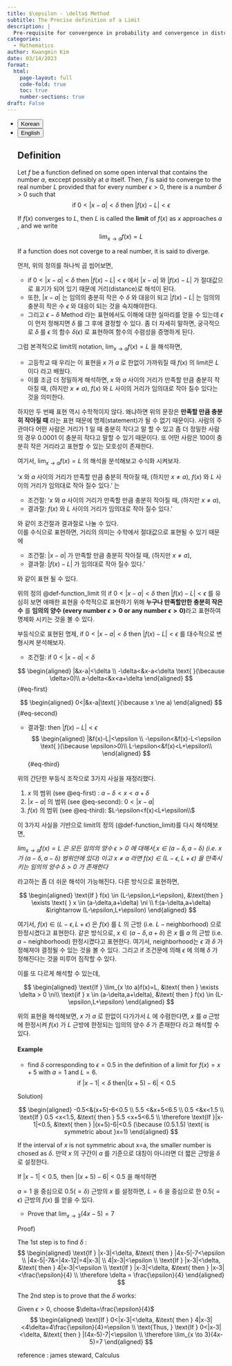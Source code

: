 ```yaml
---
title: $\epsilon - \delta$ Method
subtitle: The Precise definition of a Limit
description: |
  Pre-requisite for convergence in probability and convergence in distribution.
categories:
  - Mathematics
author: Kwangmin Kim
date: 03/14/2023
format: 
  html:
    page-layout: full
    code-fold: true
    toc: true
    number-sections: true
draft: False
---
```


<ul class="nav nav-pills" id="language-tab" role="tablist">
  <li class="nav-item" role="presentation">
    <button class="nav-link active" id="Korean-tab" data-bs-toggle="tab" data-bs-target="#Korean" type="button" role="tab" aria-controls="Korean" aria-selected="true">Korean</button>
  </li>
  <li class="nav-item" role="presentation">
    <button class="nav-link" id="English-tab" data-bs-toggle="tab" data-bs-target="#English" type="button" role="tab" aria-controls="knitr" aria-selected="false">English</button>
  </li>

<div class="tab-content" id="language-tabcontent">

<div class="tab-pane fade  show active" id="Korean" role="tabpanel" aria-labelledby="Korean-tab">

::: {#Korean .tab-pane .fade .show .active role="tabpanel" aria-labelledby="Korean-tab"}

## Definition

::: {#def-function_limit}

Let $f$ be a function defined on some open interval that contains the number $a$, exccept possibly at $a$ itself. Then, $f$ is said to converge to the real number $L$ provided that for every number $\epsilon>0$, there is a number $\delta>0$ such that
$$
\text{if } 0<|x-a|<\delta \text{ then } |f(x)-L|<\epsilon
$$

If $f(x)$ converges to $L$, then $L$ is called the **limit** of $f(x)$ as $x$ approaches $a$ , and we write
$$
\lim_{x \to a} f(x) =L
$$

If a function does not coverge to a real number, it is said to diverge.

:::

먼저, 위의 정의를 하나씩 곱 씹어보면, 

* $\text{if } 0<|x-a|<\delta \text{ then } |f(x)-L|<\epsilon$ 에서 $|x-a|$ 와 $|f(x)-L|$ 가 절대값으로 표기가 되어 있기 때문에 거리(distance)로 해석이 된다. 
* 또한, $|x-a|$ 는 임의의 충분히 작은 수 $\delta$ 와 대응이 되고 $|f(x)-L|$ 는 임의의 충분히 작은 수 $\epsilon$ 와 대응이 되는 것을 숙지해야한다. 
* 그리고 $\epsilon - \delta$ Method 라는 표현에서도 이해에 대한 실마리를 얻을 수 있는데 $\epsilon$ 이 먼저 정해지면 $\delta$ 를 그 후에 결정할 수 있다. 좀 더 자세히 말하면, 궁극적으로 $\delta$ 를 $\epsilon$ 의 함수 $\delta(\epsilon)$ 로 표현하여 함수의 수렴성을 증명하게 된다. 

그럼 본격적으로 limit의 notation, $\lim_{x \to a} f(x) =L$ 을 해석하면, 

* 고등학교 때 우리는 이 표현을 $x$ 가 $a$ 로 한없이 가까워질 때 $f(x)$ 의 limit은 $L$ 이다 라고 배웠다. 
* 이를 조금 더 정밀하게 해석하면, $x$ 와 $a$ 사이의 거리가 만족할 만큼 충분히 작아질 때, (하지만 $x\ne a$), $f(x)$ 와 $L$ 사이의 거리가 임의대로 작아 질수 있다는 것을 의미한다. 

하지만 두 번째 표현 역시 수학적이지 않다. 왜냐하면 위의 문장은 **만족할 만큼 충분히 작아질 때** 라는 표현 때문에 명제(statement)가 될 수 없기 때문이다. 사람의 주관마다 어떤 사람은 거리가 1 일 때 충분히 작다고 말 할 수 있고 좀 더 정밀한 사람의 경우 0.0001 이 충분히 작다고 말할 수 있기 때문이다. 또 어떤 사람은 100이 충분히 작은 거리라고 표현할 수 있는 모호성이 존재한다. 

여기서, $\lim_{x \to a} f(x) =L$ 의 해석을 분석해보고 수식화 시켜보자. 

'$x$ 와 $a$ 사이의 거리가 만족할 만큼 충분히 작아질 때, (하지만 $x\ne a$), $f(x)$ 와 $L$ 사이의 거리가 임의대로 작아 질수 있다.' 는 

* 조건절: '$x$ 와 $a$ 사이의 거리가 만족할 만큼 충분히 작아질 때, (하지만 $x\ne a$),
* 결과절: $f(x)$ 와 $L$ 사이의 거리가 임의대로 작아 질수 있다.' 

와 같이 조건절과 결과절로 나눌 수 있다.  
이를 수식으로 표현하면, 거리의 의미는 수학에서 절대값으로 표현될 수 있기 때문에

* 조건절: $|x-a|$ 가 만족할 만큼 충분히 작아질 때, (하지만 $x\ne a$),
* 결과절: $|f(x)-L|$ 가 임의대로 작아 질수 있다.' 

와 같이 표현 될 수 있다.

위의 정의 @def-function_limit 의 $\text{if } 0<|x-a|<\delta \text{ then } |f(x)-L|<\epsilon$ 를 유심히 보면 애매한 표현을 수학적으로 표현하기 위해 **누구나 만족할만한 충분히 작은 수** 를 **임의의 양수 (every number $\epsilon>0$ or any number $\epsilon>0$)**라고 표현하여 명제화 시키는 것을 볼 수 있다. 

부등식으로 표현된 명제, $\text{if } 0<|x-a|<\delta \text{ then } |f(x)-L|<\epsilon$ 를 대수적으로 변형시켜 분석해보자.

* 조건절: $\text{if } 0<|x-a|<\delta$ 

$$
\begin{aligned}
    |&x-a|<\delta \\
    -\delta<&x-a<\delta \text{  }(\because \delta>0)\\
    a-\delta<&x<a+\delta
\end{aligned}
$${#eq-first}

$$
\begin{aligned}
    0<|&x-a|\text{  }(\because x \ne a)
\end{aligned}
$${#eq-second}


* 결과절: $\text{ then } |f(x)-L|<\epsilon$
$$
\begin{aligned}
    |&f(x)-L|<\epsilon \\
    -\epsilon<&f(x)-L<\epsilon \text{  }(\because \epsilon>0)\\
    L-\epsilon<&f(x)<L+\epsilon\\
\end{aligned}
$${#eq-third}


위의 간단한 부등식 조작으로 3가지 사실을 재정리했다.

1. $x$ 의 범위 (see @eq-first) : $a-\delta<x<a+\delta$
1. $|x-a|$ 의 범위 (see @eq-second): $0<|x-a|$
1. $f(x)$ 의 범위 (see @eq-third): $L-\epsilon<f(x)<L+\epsilon\\$

이 3가지 사실을 기반으로 limit의 정의 (@def-function_limit)를 다시 해석해보면,  

*$lim_{x\to a}f(x)=L$ 은 모든 임의의 양수 $\epsilon>0$ 에 대해서,$x \in (a-\delta,a-\delta)$ (i.e. $x$ 가 $(a-\delta,a-\delta)$ 범위안에 있다) 이고 $x\ne a$ 라면 $f(x) \in (L-\epsilon,L+\epsilon)$ 을 만족시키는 임의의 양수 $\delta>0$ 가 존재한다* 

라고하는 좀 더 쉬운 해석이 가능해진다. 다른 방식으로 표현하면,

$$
\begin{aligned}
\text{If } f(x) \in (L-\epsilon,L+\epsilon), &\text{then } \exists \text{ } x \in (a-\delta,a+\delta)  \ni \\ 
 f:(a-\delta,a+\delta) &\rightarrow (L-\epsilon,L+\epsilon)
\end{aligned}
$$

여기서, $f(x)\in (L-\epsilon,L+\epsilon)$ 은 $f(x)$ 를 $L$ 의 근방 $(\text{i.e. } L-\text{neighborhood})$ 으로 한정시켰다고 표현한다. 같은 방식으로, $x \in (a-\delta,a+\delta)$ 은 $x$ 를 $a$ 의 근방 $(\text{i.e. } a-\text{neighborhood})$ 한정시켰다고 표현한다. 여기서, neighborhood는 $\epsilon$ 과 $\delta$ 가 정해져야 결정될 수 있는 것을 볼 수 있다. 그리고 if 조건문에 의해 $\epsilon$ 에 의해 $\delta$ 가 정해진다는 것을 미루어 짐작할 수 있다.

이를 또 다르게 해석할 수 있는데,

$$
\begin{aligned}
\text{If } \lim_{x \to a}f(x)=L, &\text{ then } \exists \delta > 0 \ni\\
 \text{if } x \in (a-\delta,a+\delta), &\text{ then } f(x) \in (L-\epsilon,L+\epsilon)
\end{aligned}
$$

위의 표현을 해석해보면, $x$ 가 $a$ 로 한없이 다가가서 $L$ 에 수렴한다면, $x$ 를 $a$ 근방에 한정시켜 $f(x)$ 가 $L$ 근방에 한정되는 임의의 양수 $\delta$ 가 존재한다 라고 해석할 수 있다.

#### Example

* find $\delta$ corresponding to $\epsilon=0.5$ in the definition of a limit for $f(x)=x+5$ with $a=1$ and $L=6$.
$$
\text{if } |x-1|<\delta \text{ then} |(x+5)-6|<0.5
$$

Solution)

$$
\begin{aligned}
    -0.5<&(x+5)-6<0.5 \\
    5.5 <&x+5<6.5 \\
    0.5 <&x<1.5 \\
\text{If } 0.5 <x<1.5, &\text{ then } 5.5 <x+5<6.5 \\
\therefore \text{If }|x-1|<0.5, &\text{ then } |(x+5)-6|<0.5 (\because (0.5.1.5) \text{ is symmetric about }x=1)
\end{aligned}
$$

If the interval of $x$ is not symmetric about x=a, the smaller number is chosed as $\delta$. 
만약 $x$ 의 구간이 $a$ 를 기준으로 대칭이 아니라면 더 짧은 근방을 $\delta$ 로 설정한다.

$\text{If }|x-1|<0.5, \text{ then } |(x+5)-6|<0.5$ 을 해석하면 

$a=1$ 을 중심으로 $0.5(=\delta)$ 근방의 $x$ 를 설정하면, $L=6$ 을 중심으로 한 $0.5 (=\epsilon)$ 근방의 $f(x)$ 를 얻을 수 있다.

* Prove that $\lim_{x \to 3} (4x-5)=7$

Proof)

The 1st step is to find $\delta$ :
$$
\begin{aligned}
    \text{If } |x-3|<\delta, &\text{ then } |4x-5|-7<\epsilon \\
    |4x-5|-7&=|4x-12|=4|x-3| \\
    4|x-3|<\epsilon \\
    \text{If } |x-3|<\delta, &\text{ then } 4|x-3|<\epsilon \\
    \text{If } |x-3|<\delta, &\text{ then } |x-3|<\frac{\epsilon}{4} \\
    \therefore \delta = \frac{\epsilon}{4}
\end{aligned}
$$

The 2nd step is to prove that the $\delta$ works:

Given $\epsilon>0$, choose $\delta=\frac{\epsilon}{4}$
$$
\begin{aligned}
    \text{If } 0<|x-3|<\delta, &\text{ then } 4|x-3|<4\delta=4\frac{\epsilon}{4}=\epsilon \\
    \text{Thus, } \text{If } 0<|x-3|<\delta, &\text{ then } |(4x-5)-7|<\epsilon \\
    \therefore \lim_{x \to 3}(4x-5)=7
\end{aligned}
$$



:::
</div>

<div class="tab-pane fade" id="English" role="tabpanel" aria-labelledby="English-tab">

::: {#English .tab-pane .fade role="tabpanel" aria-labelledby="English-tab"}

:::

reference : james steward, Calculus

</div>
